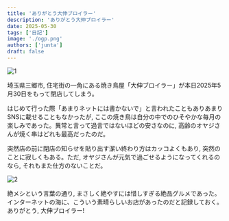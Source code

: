 ```yaml
---
title: 'ありがとう大伸ブロイラー'
description: 'ありがとう大伸ブロイラー'
date: 2025-05-30
tags: ['日記']
image: './ogp.png'
authors: ['junta']
draft: false
---
```


![1](./assets/1.JPEG)

埼玉県三郷市, 住宅街の一角にある焼き鳥屋「大伸ブロイラー」が本日2025年5月30日をもって閉店してしまう。

はじめて行った際「あまりネットには書かないで」と言われたこともありあまりSNSに載せることもなかったが, ここの焼き鳥は自分の中でのひそやかな毎月の楽しみであった。異常と言って過言ではないほどの安さなのに, 高齢のオヤジさんが焼く串はどれも最高だったのだ。

突然店の前に閉店の知らせを貼り出す潔い終わり方はカッコよくもあり, 突然のことに寂しくもある。ただ, オヤジさんが元気で過ごせるようになってくれるのなら, それもまた仕方のないことだ。

![2](./assets/2.JPEG)

絶メシという言葉の通り, まさしく絶やすには惜しすぎる絶品グルメであった。インターネットの海に、こういう素晴らしいお店があったのだと記録しておく。ありがとう, 大伸ブロイラー!

